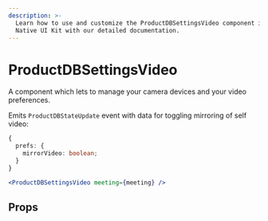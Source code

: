 ```yaml
---
description: >-
  Learn how to use and customize the ProductDBSettingsVideo component in ProductDB's React
  Native UI Kit with our detailed documentation.
---
```


# ProductDBSettingsVideo

A component which lets to manage your camera devices and your video preferences.

Emits `ProductDBStateUpdate` event with data for toggling mirroring of self video:

```ts
{
  prefs: {
    mirrorVideo: boolean;
  }
}
```

```jsx
<ProductDBSettingsVideo meeting={meeting} />
```

## Props

<PropsTable of="ProductDB-settings-video" />

<head>
  <title>React Native UI Kit ProductDBSettingsVideo</title>
</head>
